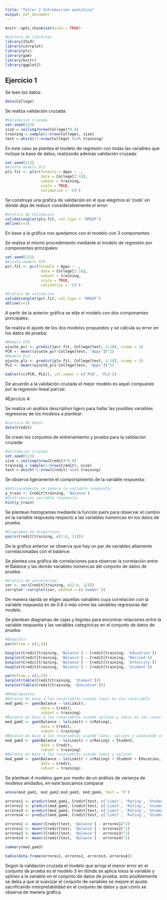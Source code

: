 ```yaml
---
title: "Taller 2 Introducción analítica"
output: pdf_document
---
```


```r
knitr::opts_chunk$set(echo = TRUE)
```

```r
#Lectura de librerías
library(ISLR)
library(corrplot)
library(pls)
library(gam)
library(knitr)
library(ggplot2)
```
## Ejercicio 1

Se leen los datos:
```r
data(College)
```

Se realiza validación cruzada:
```r
#Validacion cruzada
set.seed(123)
size = ceiling(nrow(College)*0.8)
training = sample(1:nrow(College), size)
test = which(!1:nrow(College) %in% training)
```

En este caso se plantea el modelo de regresión con todas las variables que incluye la base de datos, realizando además validación cruzada:
```r
set.seed(123)
#Ajuste modelo PLS
pls.fit <- plsr(formula = Apps ~ .,
                data = College[2:18],
                subset = training,
                scale = TRUE,
                validation = 'CV')
```

Se construye una gráfica de validación en el que elegimos el 'codo' en dónde deja de reducir considerablemente el error:

```r
#Grafica de validacion
validationplot(pls.fit, val.type = 'RMSEP')
abline(v=3)
```
En base a la gráfica nos quedamos con el modelo con 3 componentes.

Se realiza el mismo procedimiento mediante el modelo de regresión por componentes principales:
```r
set.seed(123)
#Ajuste modelo PCR
pcr.fit <- pcr(formula = Apps ~ .,
                data = College[2:18],
                subset = training,
                scale = TRUE,
                validation = 'CV')
```


```r
#Grafica de validacion
validationplot(pcr.fit, val.type = 'RMSEP')
abline(v=2)
```
A partir de la anterior gráfica se elije el modelo con dos componentes principales.

Se realiza el ajuste de los dos modelos propuestos y se cálcula su error en los datos de prueba:
```r
#Modelo PCR
ajuste_pcr <- predict(pcr.fit, College[test, 2:18], ncomp = 3)
PCR <- mean((ajuste_pcr-College[test, 'Apps'])^2)
#Modelo PLS
ajuste_pls <- predict(pls.fit, College[test, 2:18], ncomp = 2)
PLS <- mean((ajuste_pls-College[test, 'Apps'])^2)
```

```r
kable(t(c(PCR, PLS)), col.names = c('PCR', 'PLS'))
```
De acuerdo a la validación cruzada el mejor modelo es aquel compuesto por la regresión lineal parcial.

#Ejercicio 4:

Se realiza un análisis descriptivo ligero para hallar las posibles variables regresoras de los modelos a plantear:

```r
#Lectura de datos
data(Credit)
```

Se crean los conjuntos de entrenamiento y prueba para la validación cruzada:
```r
#Validacion cruzada
set.seed(123)
size = ceiling(nrow(Credit)*0.8)
training = sample(1:nrow(Credit), size)
test = which(!1:nrow(Credit) %in% training)

```

Se observa ligeramente el comportamiento de la variable respuesta:

```r
#Adicionalmente se separa la variable respuesta:
y_train <- Credit[training, 'Balance']
#Distribucion variable respuesta:
hist(y_train)
```

Se plantean histogramas mediante la función pairs para observar el cambio en la variable respuesta respecto a las variables númericas en los datos de prueba.

```r
#Diagramas de dispersion:
pairs(Credit[training, c(2:6, 12)])
```

De la gráfica anterior se observa que hay un par de variables altamente correlacionadas con el balance.

Se plantea una gráfica de correlaciones para observar la correlación entre el Balance y las demás variables númericas del conjunto de datos de prueba:

```r
#Grafica de correlacion:
cor <- cor(Credit[training, c(2:6, 12)])
corrplot::corrplot(cor, method = c('number'))
```
De manera rápida se eligen aquellas variables cuya correlación con la variable respuesta es de 0.8 o más cómo las variables regresoras del modelo.

Se plantean diagramas de cajas y bigotes para encontrar relaciones entre la variable respuesta y las variables categóricas en el conjunto de datos de prueba:
```r
#Boxplots:
par(mfrow = c(2,2))

boxplot(Credit[training, 'Balance'] ~ Credit[training, 'Education'])
boxplot(Credit[training, 'Balance'] ~ Credit[training, 'Married'])
boxplot(Credit[training, 'Balance'] ~ Credit[training, 'Ethnicity'])
boxplot(Credit[training, 'Balance'] ~ Credit[training, 'Student'])
```

```r
par(mfrow = c(1,2))
barplot(table(Credit[training, 'Student']))
barplot(table(Credit[training, 'Education']))
```


```r
#Modelamiento:
#Balance en base a las covariables usando loess en una covariable
mod_gam1 <- gam(Balance ~ lo(Limit),
                data = Credit,
                subset = training)
#Balance en base a las covariables usando splines y loess en las covariables
mod_gam2 <- gam(Balance ~ lo(Limit) + s(Rating),
                data = Credit,
                subset = training)
#Balance en base a las covariables usando loess, splines y anadiendo una variable categorica
mod_gam3 <- gam(Balance ~ lo(Limit) + s(Rating) + Student,
                data = Credit,
                subset = training)
#Balance en base a las covariables usando loess y splines
mod_gam4 <- gam(Balance ~ lo(Limit) + s(Rating) + Student + Education,
                data = Credit,
                subset = training)
```
Se plantean 4 modelos gam por medio de un análisis de varianza de modelos anidados, en este buscamos comparar
```r
anova(mod_gam1, mod_gam2,mod_gam3, mod_gam4, test = 'F')
```

```r
errores1 <- predict(mod_gam1, Credit[test, c('Limit', 'Rating', 'Student', 'Education')])
errores2 <- predict(mod_gam2, Credit[test, c('Limit', 'Rating', 'Student', 'Education')])
errores3 <- predict(mod_gam3, Credit[test, c('Limit', 'Rating', 'Student', 'Education')])
errores4 <- predict(mod_gam4, Credit[test, c('Limit', 'Rating', 'Student', 'Education')])

errores1 <- mean((Credit[test, 'Balance'] - errores1)^2)
errores2 <- mean((Credit[test, 'Balance'] - errores2)^2)
errores3 <- mean((Credit[test, 'Balance'] - errores3)^2)
errores4 <- mean((Credit[test, 'Balance'] - errores4)^2)
```

```r
summary(mod_gam3)
```


```r
kable(data.frame(errores1, errores2, errores3, errores4))
```

Según la validación cruzada el modelo que arroja el menor error en el conjunto de prueba es el modelo 3 en dónde se aplica loess la variable y splines a la variable en el conjunto de datos de prueba, esto posiblemente se deba a que al suavizar el conjunto de variables se mejore el ajuste sacrificando interpretabilidad en el conjunto de datos y que cómo se observa de manera gráfica.

